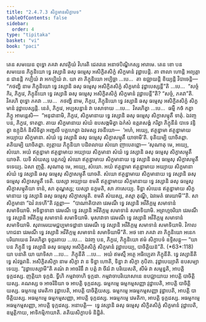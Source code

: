 ```yaml
---
title: "2.4.7.3 សិក្ខមានសិក្ខាបទ"
tableOfContents: false
sidebar:
  order: 4
type: "tipitaka"
basket: "vi"
book: "paci"
---
```



<DynamicBreadcrumb />

<Division number="1077" book="paci">

<Paragraph number="3201" book="paci">
តេន សមយេន ពុទ្ធោ ភគវា សាវត្ថិយំ វិហរតិ ជេតវនេ អនាថបិណ្ឌិកស្ស អារាមេ. តេន ខោ បន សមយេន ភិក្ខុនិយោ ទ្វេ វស្សានិ ឆសុ ធម្មេសុ អសិក្ខិតសិក្ខំ សិក្ខមានំ វុដ្ឋាបេន្តិ. តា ពាលា ហោន្តិ អព្យត្តា ន ជានន្តិ កប្បិយំ វា អកប្បិយំ វា.
</Paragraph>

<Paragraph number="3202" book="paci">
យា តា ភិក្ខុនិយោ អប្បិច្ឆា …បេ…  តា ឧជ្ឈាយន្តិ ខិយ្យន្តិ វិបាចេន្តិ—  “កថញ្ហិ នាម ភិក្ខុនិយោ ទ្វេ វស្សានិ ឆសុ ធម្មេសុ អសិក្ខិតសិក្ខំ សិក្ខមានំ វុដ្ឋាបេស្សន្តី”តិ …បេ…  “សច្ចំ កិរ, ភិក្ខវេ, ភិក្ខុនិយោ ទ្វេ វស្សានិ ឆសុ ធម្មេសុ អសិក្ខិតសិក្ខំ សិក្ខមានំ វុដ្ឋាបេន្តី”តិ? “សច្ចំ, ភគវា”តិ. វិគរហិ ពុទ្ធោ ភគវា …បេ…  កថញ្ហិ នាម, ភិក្ខវេ, ភិក្ខុនិយោ ទ្វេ វស្សានិ ឆសុ ធម្មេសុ អសិក្ខិតសិក្ខំ សិក្ខមានំ វុដ្ឋាបេស្សន្តិ. នេតំ, ភិក្ខវេ, អប្បសន្នានំ វា បសាទាយ …បេ…  វិគរហិត្វា …បេ…  ធម្មឹ កថំ កត្វា ភិក្ខូ អាមន្តេសិ—  “អនុជានាមិ, ភិក្ខវេ, សិក្ខមានាយ ទ្វេ វស្សានិ ឆសុ ធម្មេសុ សិក្ខាសម្មុតឹ ទាតុំ. ឯវញ្ច បន, ភិក្ខវេ, ទាតព្ពា. តាយ សិក្ខមានាយ សំឃំ ឧបសង្កមិត្វា ឯកំសំ ឧត្តរាសង្គំ ករិត្វា ភិក្ខុនីនំ បាទេ វន្ទិត្វា ឧក្កុដិកំ និសីទិត្វា អញ្ជលឹ បគ្គហេត្វា ឯវមស្ស វចនីយោ—  ‘អហំ, អយ្យេ, ឥត្ថន្នាមា ឥត្ថន្នាមាយ អយ្យាយ សិក្ខមានា. សំឃំ ទ្វេ វស្សានិ ឆសុ ធម្មេសុ សិក្ខាសម្មុតឹ យាចាមី’តិ. ទុតិយម្បិ យាចិតព្ពា. តតិយម្បិ យាចិតព្ពា. ព្យត្តាយ ភិក្ខុនិយា បដិពលាយ សំឃោ ញាបេតព្ពោ—
</Paragraph>

</Division>
<Division number="1078" book="paci">

<Paragraph number="3203" book="paci">
‘សុណាតុ មេ, អយ្យេ, សំឃោ. អយំ ឥត្ថន្នាមា ឥត្ថន្នាមាយ អយ្យាយ សិក្ខមានា សំឃំ ទ្វេ វស្សានិ ឆសុ ធម្មេសុ សិក្ខាសម្មុតឹ យាចតិ. យទិ សំឃស្ស បត្តកល្លំ សំឃោ ឥត្ថន្នាមាយ សិក្ខមានាយ ទ្វេ វស្សានិ ឆសុ ធម្មេសុ សិក្ខាសម្មុតឹ ទទេយ្យ. ឯសា ញត្តិ.
</Paragraph>

<Paragraph number="3204" book="paci">
សុណាតុ មេ, អយ្យេ, សំឃោ. អយំ ឥត្ថន្នាមា ឥត្ថន្នាមាយ អយ្យាយ សិក្ខមានា សំឃំ ទ្វេ វស្សានិ ឆសុ ធម្មេសុ សិក្ខាសម្មុតឹ យាចតិ. សំឃោ ឥត្ថន្នាមាយ សិក្ខមានាយ ទ្វេ វស្សានិ ឆសុ ធម្មេសុ សិក្ខាសម្មុតឹ ទេតិ. យស្សា អយ្យាយ ខមតិ ឥត្ថន្នាមាយ សិក្ខមានាយ ទ្វេ វស្សានិ ឆសុ ធម្មេសុ សិក្ខាសម្មុតិយា ទានំ, សា តុណ្ហស្ស; យស្សា នក្ខមតិ, សា ភាសេយ្យ.
</Paragraph>

<Paragraph number="3205" book="paci">
ទិន្នា សំឃេន ឥត្ថន្នាមាយ សិក្ខមានាយ ទ្វេ វស្សានិ ឆសុ ធម្មេសុ សិក្ខាសម្មុតិ. ខមតិ សំឃស្ស, តស្មា តុណ្ហី, ឯវមេតំ ធារយាមី’”តិ.
</Paragraph>

</Division>
<Division number="1079" book="paci">

<Paragraph number="3206" book="paci">
សា សិក្ខមានា “ឯវំ វទេហី”តិ វត្តព្ពា—  “បាណាតិបាតា វេរមណឹ ទ្វេ វស្សានិ អវីតិក្កម្ម សមាទានំ សមាទិយាមិ. អទិន្នាទានា វេរមណឹ ទ្វេ វស្សានិ អវីតិក្កម្ម សមាទានំ សមាទិយាមិ. អព្រហ្មចរិយា វេរមណឹ ទ្វេ វស្សានិ អវីតិក្កម្ម សមាទានំ សមាទិយាមិ. មុសាវាទា វេរមណឹ ទ្វេ វស្សានិ អវីតិក្កម្ម សមាទានំ សមាទិយាមិ. សុរាមេរយមជ្ជប្បមាទដ្ឋានា វេរមណឹ ទ្វេ វស្សានិ អវីតិក្កម្ម សមាទានំ សមាទិយាមិ. វិកាលភោជនា វេរមណឹ ទ្វេ វស្សានិ អវីតិក្កម្ម សមាទានំ សមាទិយាមី”តិ.
</Paragraph>

<Paragraph number="3207" book="paci">
អថ ខោ ភគវា តា ភិក្ខុនិយោ អនេកបរិយាយេន វិគរហិត្វា ទុព្ភរតាយ …បេ…  ឯវញ្ច បន, ភិក្ខវេ, ភិក្ខុនិយោ ឥមំ សិក្ខាបទំ ឧទ្ទិសន្តុ—
</Paragraph>

</Division>
<Division number="1080" book="paci">

<Paragraph number="3208" book="paci">
<Emphasis>“យា បន ភិក្ខុនី ទ្វេ វស្សានិ ឆសុ ធម្មេសុ អសិក្ខិតសិក្ខំ សិក្ខមានំ វុដ្ឋាបេយ្យ, បាចិត្តិយន៑”</Emphasis>តិ. (*63*:<Emphasis>118</Emphasis>)
</Paragraph>

</Division>
<Division number="1081" book="paci">

<Paragraph number="3209" book="paci">
<Emphasis>យា បនា</Emphasis>តិ យា យាទិសា …បេ…  <Emphasis>ភិក្ខុនី</Emphasis>តិ …បេ…  អយំ ឥមស្មឹ អត្ថេ អធិប្បេតា ភិក្ខុនីតិ.
</Paragraph>

<Paragraph number="3210" book="paci">
<Emphasis>ទ្វេ វស្សានី</Emphasis>តិ ទ្វេ សំវច្ឆរានិ. <Emphasis>អសិក្ខិតសិក្ខា</Emphasis> នាម សិក្ខា វា ន ទិន្នា ហោតិ, ទិន្នា វា សិក្ខា កុបិតា. <Emphasis>វុដ្ឋាបេយ្យា</Emphasis>តិ ឧបសម្បាទេយ្យ.
</Paragraph>

<Paragraph number="3211" book="paci">
“វុដ្ឋាបេស្សាមី”តិ គណំ វា អាចរិនឹ វា បត្តំ វា ចីវរំ វា បរិយេសតិ, សីមំ វា សម្មន្នតិ, អាបត្តិ ទុក្កដស្ស. ញត្តិយា ទុក្កដំ. ទ្វីហិ កម្មវាចាហិ ទុក្កដា. កម្មវាចាបរិយោសានេ ឧបជ្ឈាយាយ អាបត្តិ បាចិត្តិយស្ស. គណស្ស ច អាចរិនិយា ច អាបត្តិ ទុក្កដស្ស.
</Paragraph>

</Division>
<Division number="1082" book="paci">

<Paragraph number="3212" book="paci">
ធម្មកម្មេ ធម្មកម្មសញ្ញា វុដ្ឋាបេតិ, អាបត្តិ បាចិត្តិយស្ស. ធម្មកម្មេ វេមតិកា វុដ្ឋាបេតិ, អាបត្តិ បាចិត្តិយស្ស. ធម្មកម្មេ អធម្មកម្មសញ្ញា វុដ្ឋាបេតិ, អាបត្តិ បាចិត្តិយស្ស.
</Paragraph>

<Paragraph number="3213" book="paci">
អធម្មកម្មេ ធម្មកម្មសញ្ញា, អាបត្តិ ទុក្កដស្ស. អធម្មកម្មេ វេមតិកា, អាបត្តិ ទុក្កដស្ស. អធម្មកម្មេ អធម្មកម្មសញ្ញា, អាបត្តិ ទុក្កដស្ស.
</Paragraph>

</Division>
<Division number="1083" book="paci">

<Paragraph number="3214" book="paci">
អនាបត្តិ—  ទ្វេ វស្សានិ ឆសុ ធម្មេសុ សិក្ខិតសិក្ខំ សិក្ខមានំ វុដ្ឋាបេតិ, ឧម្មត្តិកាយ, អាទិកម្មិកាយាតិ.

</Paragraph>
</Division>

<Paragraph number="3215" type="center" book="paci">
តតិយសិក្ខាបទំ និដ្ឋិតំ.
</Paragraph>